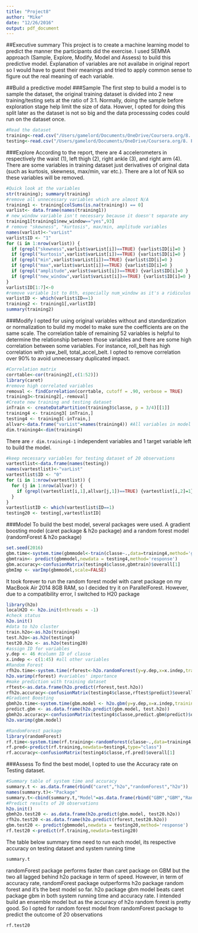 ```yaml
---
title: "Project8"
author: "Mike"
date: "12/26/2016"
output: pdf_document
---
```


##Executive summary
This project is to create a machine learning model to predict the manner the participants did the exercise. I used SEMMA approach (Sample, Explore, Modify, Model and Assess) to build this predictive model.
Explanation of variables are not availabe in original report so I would have to guest their meanings and tried to apply common sense to figure out the real meaning of each variable.

##Build a predictive model
###Sample
The first step to build a model is to sample the dataset, the original training dataset is divided into 2 new training/testing sets at the ratio of 3:1. Normally, doing the sample before exploration stage help limit the size of data. Howver, I opted for doing this split later as the dataset is not so big and the data processsing codes could run on the dataset once.

```r
#Read the dataset
training<-read.csv("/Users/gamelord/Documents/OneDrive/Coursera.org/8. Practical ML/Project/pml-training.csv",na.strings = "NA",sep=",",header = TRUE)
testing<-read.csv("/Users/gamelord/Documents/OneDrive/Coursera.org/8. Practical ML/Project/pml-testing.csv",na.strings = "NA",sep=",",header = TRUE)
```

###Explore
According to the report, there are 4 accelerometers in respectively the waist (1), left thigh (2), right ankle (3), and right arm (4). There are some variables in training dataset just derivatives of original data (such as kurtosis, skewness, max/min, var etc.). There are a lot of N/A so these variables will be removed. 
```r
#Quick look at the variables
str(training); summary(training)
#remove all unnecessary variables which are almost N/A
training1 <- training[colSums(is.na(training)) == 0]
varlist<- data.frame(names(training1))
# new_window variable isn't necessary because it doesn't separate any 'classe' from the other because:
training1[training1$new_window=="yes",93]
# remove "skewness", "kurtosis", max/min, amplitude variables
names(varlist)<-"varList"
varlist$ID <- "1"
for (i in 1:nrow(varlist)) {
  if (grepl("skewness",varlist$varList[i])==TRUE) {varlist$ID[i]=0 }
  if (grepl("kurtosis",varlist$varList[i])==TRUE) {varlist$ID[i]=0 }
  if (grepl("min",varlist$varList[i])==TRUE) {varlist$ID[i]=0 }
  if (grepl("max",varlist$varList[i])==TRUE) {varlist$ID[i]=0 }
  if (grepl("amplitude",varlist$varList[i])==TRUE) {varlist$ID[i]=0 }
  if (grepl("new_window",varlist$varList[i])==TRUE) {varlist$ID[i]=0 }
}
varlist$ID[1:7]<-0
#remove variable 1st to 8th, especially num_window as it's a ridiculus strong indicator
varlistID <- which(varlist$ID==1)
training2 <- training1[,varlistID]
summary(training2)
```

###Modify
I opted for using original variables without and standardization or normalization to build my model to make sure the coefficients are on the same scale. The correlation table of remaining 52 variables is helpful to determine the relationship between those variables and there are some high correlation between some variables. For instance, roll_belt has high correlation with yaw_bell, total_accel_belt. I opted to remove correlation over 90% to avoid unnecessary duplicated impact.

```r
#Correlation matrix
corrtable<-cor(training2[,c(1:52)])
library(caret)
#remove high correlated variables 
removal <- findCorrelation(corrtable, cutoff = .90, verbose = TRUE)
training3<-training2[,-removal]
#Create new training and testing dataset
inTrain <- createDataPartition(training3$classe, p = 3/4)[[1]]
training4 <- training3[ inTrain,]
testing4 <- training3[-inTrain,]
allvar<-data.frame("varList"=names(training4)) #All variables in model
dim.training4<-dim(training4)
```
There are `r dim.training4-1` independent variables and 1 target variable left to build the model.
```r
#keep necessary variables for testing dataset of 20 observations
vartestlist<-data.frame(names(testing))
names(vartestlist)<-"varList"
vartestlist$ID <- "0"
for (i in 1:nrow(vartestlist)) {
  for (j in 1:nrow(allvar)) {
    if (grepl(vartestlist[i,1],allvar[j,1])==TRUE) {vartestlist[i,2]=1}
  }
}
vartestlistID <- which(vartestlist$ID==1)
testing20 <- testing[,vartestlistID]
```

###Model
To build the best model, several packages were used. A gradient boosting model (caret package & h2o package) and a random forest model (randomForest & h2o package)
```r
set.seed(2016)
gbm.time<-system.time(gbmmodel<-train(classe~.,data=training4,method='gbm'))
gbmtrain<- predict(gbmmodel,newdata = testing4,method='response')
gbm.accuracy<-confusionMatrix(testing4$classe,gbmtrain)$overall[1]
gbmImp <- varImp(gbmmodel,scale=FALSE)
```
It took forever to run the random forest model with caret package on my MacBook Air 2014 8GB RAM, so I decided try it on ParallelForest. However, due to a compatibility error, I switched to H20 package
```r
library(h2o)
localH2O <- h2o.init(nthreads = -1)
#check status
h2o.init() 
#data to h2o cluster
train.h2o<-as.h2o(training4)
test.h2o<-as.h2o(testing4)
test20.h2o <- as.h2o(testing20)
#assign ID for variables
y.dep <- 46 #column ID of classe
x.indep <- c(1:45) #all other variables
#Random Forest
rfh2o.time<-system.time(rforest<-h2o.randomForest(y=y.dep,x=x.indep,training_frame=train.h2o,ntrees=1000,mtries=3,max_depth=4,seed=2016))
h2o.varimp(rforest) #variables' importance
#make prediction with training dataset
rftest<-as.data.frame(h2o.predict(rforest,test.h2o))
rfh2o.accuracy<-confusionMatrix(testing4$classe,rftest$predict)$overall[1]
#Gradient Boosting
gbmh2o.time<-system.time(gbm.model <- h2o.gbm(y=y.dep,x=x.indep,training_frame = train.h2o,ntrees=1000,max_depth=4,learn_rate=0.01,seed=2016))
predict.gbm <- as.data.frame(h2o.predict(gbm.model, test.h2o))
gbmh2o.accuracy<-confusionMatrix(testing4$classe,predict.gbm$predict)$overall[1]
h2o.varimp(gbm.model)

#RandomForest package
library(randomForest)
rf.time<-system.time(rf.training<-randomForest(classe~.,data=training4,ntree=100, importance=TRUE))
rf.pred<-predict(rf.training,newdata=testing4,type="class")
rf.accuracy<-confusionMatrix(testing4$classe,rf.pred)$overall[1]

```

###Assess
To find the best model, I opted to use the Accuracy rate on Testing dataset.
```r
#Summary table of system time and accuracy
summary.t <- as.data.frame(rbind("caret","h2o","randomForest","h2o"))
names(summary.t)<-"Package"
summary.t<-cbind(summary.t,"Model"=as.data.frame(rbind("GBM","GBM","Random Forest","Random Forest")),Accuracy=as.data.frame(rbind(gbm.accuracy,gbmh2o.accuracy,rf.accuracy,rfh2o.accuracy)),"System Time"=as.data.frame(rbind(gbm.time,gbmh2o.time,rf.time,rfh2o.time)))
#Predict results of 20 observations
h2o.init()
gbmh2o.test20 <- as.data.frame(h2o.predict(gbm.model, test20.h2o))
rfh2o.test20 <-as.data.frame(h2o.predict(rforest,test20.h2o))
gbm.test20 <- predict(gbmmodel,newdata = testing20,method='response')
rf.test20 <-predict(rf.training,newdata=testing20)
```
The table below summary time need to run each model, its respective accuracy on testing dataset and system running time
```r
summary.t
```
randomForest package performs faster than caret package on GBM but the two all lagged behind h2o package in term of speed. However, in term of accuracy rate, randomForest package outperforms h2o package random forest and it's the best model so far. h2o package gbm model beats caret package gbm in both system running time and accuracy rate.
I intended build an ensemble model but as the accuracy of h2o random forest is pretty good. So I opted for random forest model from randomForest package to predict the outcome of 20 observations
```r
rf.test20
```